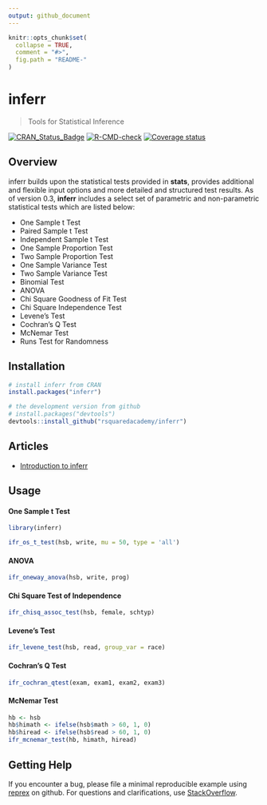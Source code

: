 ```yaml
---
output: github_document
---
```


<!-- README.md is generated from README.Rmd. Please edit that file -->

```r
knitr::opts_chunk$set(
  collapse = TRUE,
  comment = "#>",
  fig.path = "README-"
)
```

# inferr 

> Tools for Statistical Inference

<!-- badges: start -->
[![CRAN\_Status\_Badge](https://www.r-pkg.org/badges/version/inferr)](https://cran.r-project.org/package=inferr)   [![R-CMD-check](https://github.com/rsquaredacademy/inferr/actions/workflows/R-CMD-check.yaml/badge.svg)](https://github.com/rsquaredacademy/inferr/actions/workflows/R-CMD-check.yaml) 
[![Coverage status](https://app.codecov.io/gh/rsquaredacademy/inferr/branch/master/graph/badge.svg)](https://app.codecov.io/github/rsquaredacademy/inferr?branch=master) 
<!-- badges: end -->

## Overview

inferr builds upon the statistical tests provided in **stats**, provides additional and flexible input options and more detailed and structured test results. As of version 0.3, **inferr** includes a select set of parametric and non-parametric statistical tests which are listed below:

- One Sample t Test
- Paired Sample t Test
- Independent Sample t Test
- One Sample Proportion Test
- Two Sample Proportion Test
- One Sample Variance Test
- Two Sample Variance Test
- Binomial Test
- ANOVA
- Chi Square Goodness of Fit Test
- Chi Square Independence Test
- Levene's Test
- Cochran's Q Test
- McNemar Test
- Runs Test for Randomness


## Installation

```r
# install inferr from CRAN
install.packages("inferr")

# the development version from github
# install.packages("devtools")
devtools::install_github("rsquaredacademy/inferr")
```

## Articles

- [Introduction to inferr](https://inferr.rsquaredacademy.com/articles/intro.html)

## Usage

#### One Sample t Test

```r
library(inferr)
```

```r
ifr_os_t_test(hsb, write, mu = 50, type = 'all')
```

#### ANOVA

```r
ifr_oneway_anova(hsb, write, prog)
```

#### Chi Square Test of Independence

```r
ifr_chisq_assoc_test(hsb, female, schtyp)
```

#### Levene's Test

```r
ifr_levene_test(hsb, read, group_var = race)
```

#### Cochran's Q Test

```r
ifr_cochran_qtest(exam, exam1, exam2, exam3)
```

#### McNemar Test

```r
hb <- hsb
hb$himath <- ifelse(hsb$math > 60, 1, 0)
hb$hiread <- ifelse(hsb$read > 60, 1, 0)
ifr_mcnemar_test(hb, himath, hiread)
```

## Getting Help

If you encounter a bug, please file a minimal reproducible example using 
[reprex](https://reprex.tidyverse.org/index.html) on github. For questions and 
clarifications, use [StackOverflow](https://stackoverflow.com/).

